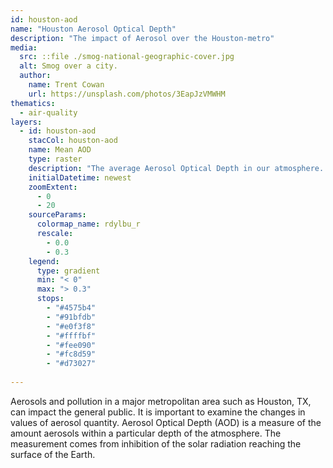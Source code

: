```yaml
---
id: houston-aod
name: "Houston Aerosol Optical Depth"
description: "The impact of Aerosol over the Houston-metro"
media:
  src: ::file ./smog-national-geographic-cover.jpg
  alt: Smog over a city.
  author:
    name: Trent Cowan
    url: https://unsplash.com/photos/3EapJzVMWHM
thematics:
  - air-quality
layers:
  - id: houston-aod
    stacCol: houston-aod
    name: Mean AOD
    type: raster
    description: "The average Aerosol Optical Depth in our atmosphere. Note that these are unitless values."
    initialDatetime: newest
    zoomExtent:
      - 0
      - 20
    sourceParams:
      colormap_name: rdylbu_r
      rescale:
        - 0.0
        - 0.3
    legend:
      type: gradient
      min: "< 0"
      max: "> 0.3"
      stops:
        - "#4575b4"
        - "#91bfdb"
        - "#e0f3f8"
        - "#ffffbf"
        - "#fee090"
        - "#fc8d59"
        - "#d73027"
  
---
```


<Block>
  <Prose>

  Aerosols and pollution in a major metropolitan area such as Houston, TX, can impact the general public. It is important to examine the changes in values of aerosol quantity. Aerosol Optical Depth (AOD) is a measure of the amount aerosols within a particular depth of the atmosphere. The measurement comes from inhibition of the solar radiation reaching the surface of the Earth. 


  </Prose>
</Block>


